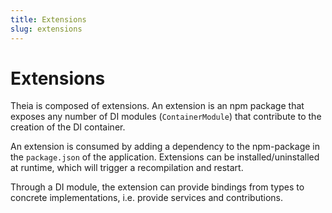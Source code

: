 ```yaml
---
title: Extensions
slug: extensions
---
```



# Extensions

Theia is composed of extensions. An extension is an npm package that exposes
any number of DI modules (`ContainerModule`) that contribute to the creation of
the DI container.

An extension is consumed by adding a dependency to the
npm-package in the `package.json` of the application.
Extensions can be installed/uninstalled at
runtime, which will trigger a recompilation and restart.

Through a DI module, the extension can provide bindings from types to concrete
implementations, i.e. provide services and contributions.

<DocArrowNavigators prev='architecture' next='services_and_contributions'/>
